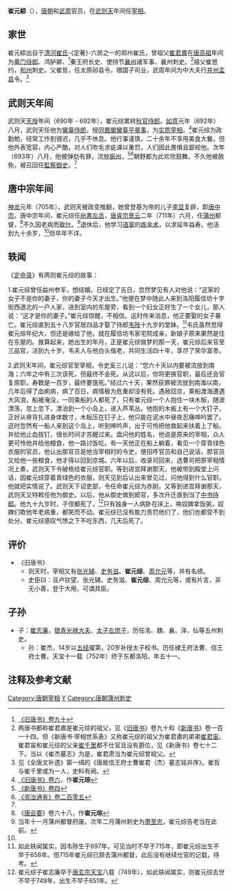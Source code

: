 {{Infobox Biography
| subject_name   = 崔元綜
| image_name     = 
| image_size     = 
| image_caption  =
| date_of_birth  = 7世纪
| place_of_birth = [[唐朝|唐朝]]
| date_of_death  = 8世纪
| place_of_death = [[唐朝|唐朝]]
| occupation     = [[唐朝|唐朝]]和[[武周|武周]]官员
}}

'''崔元綜'''（{{bd|7世纪||8世纪|catIdx=C}}），[[唐朝|唐朝]]和[[武周|武周]]官员，在[[武则天|武则天]]年间任[[宰相|宰相]]。

== 家世 ==
崔元綜出自于[[清河崔氏|清河崔氏]]-{定著}-六房之一的郑州崔氏，曾祖父[[崔君肅|崔君肅]]在[[唐高祖|唐高祖]]年间为[[黄门侍郎|黄门侍郎]]、鸿胪卿、<ref name=BT90>[[:s:旧唐书/卷90|《旧唐书》卷九十]]</ref>秦王府长史、使持节[[襄州_(西魏)|襄州]]诸军事、襄州刺史。<ref>两唐书都称崔君肅是崔元综的祖父，见《[[旧唐书|旧唐书]]》卷九十和《[[新唐书|新唐书]]》卷一百一十四。但《新唐书·宰相世系表》又称崔元综的祖父为崔君肅的弟弟[[崔君宙|崔君宙]]。崔君宙和崔元综的父亲[[崔千里|崔千里]]都不仕官且没有爵位，见《新唐书》卷七十二下。当以《崔杰墓志》为是，崔君肃当为崔元综曾祖父。</ref>祖父崔思约，[[和州_(北齐)|和州]]刺史。父崔哲，任太原祁县令，赠国子司业，武周年间为中大夫行[[并州_(太原)|并州]][[盂县|盂县]]令。<ref>见《全唐文补遗》第一缉的《唐故信王府士曹崔君（杰）墓志铭并序》。崔哲与崔千里或为一人，史料有阙。</ref>

== 武则天年间 ==
武则天[[天授_(武周)|天授]]年间（690年 - 692年），崔元综累转[[秋官侍郎|秋官侍郎]]。[[如意|如意]]元年（692年）八月，武则天任他为[[鸞臺侍郎|鸞臺侍郎]]，授[[同鳳閣鸞臺平章事|同鳳閣鸞臺平章事]]，为[[实质宰相|实质宰相]]。<ref>[[:s:旧唐书/卷6|《旧唐书》卷六]]，作'''崔元琮'''</ref>崔元综为政勤勉，经常工作到很迟，几乎不休息。他行事谨慎，二十余年不享用美食大餐。但他外表宽容，内心严酷，对人们吹毛求疵课以重罚，人们因此畏惧且鄙视他。次年（693年）八月，他被弹劾有罪，流放[[振州|振州]]，<ref>[[:s:新唐书/卷4|《新唐书》卷四]]</ref><ref>[[:s:资治通鉴/卷205|《资治通鉴》卷二百零五]]</ref>朝野都为此欢欣鼓舞。不久他被赦免，被召回任[[監察御史|監察御史]]。<ref name=BT90/>

== 唐中宗年间 ==
[[神龙_(年号)|神龙]]元年（705年），武则天被政变推翻，她曾登基为帝的儿子[[李显|李显]]复辟，即[[唐中宗|唐中宗]]。唐中宗年间，崔元综任[[尚書左丞|尚書左丞]]，[[唐睿宗|唐睿宗]][[景云|景云]]二年（711年）六月，任[[蒲州_(北周)|蒲州]]都督，<ref>《[[唐会要|唐会要]]》卷六十八，作'''崔元琮'''</ref>不久因老病而[[致仕|致仕]]。<ref>当年十一月蒲州都督府废。次年二月蒲州刺史为[[萧至忠|萧至忠]]，崔元综告老当在此前。</ref>退休后，他学习[[道家|道家]]的[[炼金术|炼金术]]，以求延年益寿。他活到九十余岁，<ref name=BT90/>但卒年不详。

== 轶闻 ==
《[[定命录|定命录]]》有两则崔元综的故事：

1.崔元综曾任益州参军，想结婚，已经定了吉日，忽然梦见有人对他说：“这家的女子不是你的妻子，你的妻子今天才出生。”他便在梦中随此人来到洛阳履信坊十字街西道北的一户人家，进到室内的东屋旁，看到一个妇女正好生了一个女儿，那人说：“这才是你的妻子。”崔元综惊醒，不相信。这时传来消息，他正要娶的女子暴亡。崔元综直到五十八岁官居四品才娶了侍郎[[韦陟|韦陟]]十九岁的堂妹。<ref>如此轶闻属实，因韦陟生于697年，可见当时不早于715年，即崔元综出生不早于658年。但715年崔元综已辞去蒲州都督，此后没有继续仕官的记载，待考。</ref>韦氏虽然觉得崔元综年纪大，但还是嫁给了他，就在履信坊韦家宅院成亲，新娘子原来果然是住在东屋的。推算起来，她出生的年月，正是崔元综做梦的那一天，崔元综后来官至三品官，活到九十岁。韦夫人与他白头偕老，共同生活四十年，享尽了荣华富贵。

2.武则天年间，崔元综官至宰相，令史奚三儿说：“您六十天以内要被流放到南海；六年之中有三次该死，但最终不会死。从这以后，你将更换官职，最后还会官复原职，寿数是一百岁，最终要饿死。”经过六十天，果然获罪被流放到南海以南，几年后得了血痢病，病了百日，病情极为危重却没有死。遇赦回京，乘船渡海遭遇大风浪，船被淹没，一同乘船的人都死了，只有崔元综一个人抱住一块木板，随波漂荡，忽上忽下，漂泊到一个小岛上，进入芦苇丛。他抱的木板上有一个大钉子，正好从脊背扎进身体数寸，木板压在钉子上，他只能在泥水中昼夜忍痛呻吟罢了。这时忽然有一船人来到这个岛上，听到呻吟声，出于可怜把他救起来扶着上了船，并给他止血拔钉，很长时间才苏醒过来。盘问他的姓名，他说是原来的宰相，众人更可怜他并给他粮食，他一路讨饭吃。有一天他正在船上躺着，看见一个穿青绿色衣服的官员，他认出那官员是他当宰相时的令史，便招呼官员和自己说话，那官员又给他一些粮食，他才得以回到京城。六年以后，收录司回来，选曹司把原宰相情况上奏，武则天下令破格给崔元综官职。等到进宫拜谢那天，他被带到殿堂上问话，因崔元综穿着青绿色的衣服，则天见到后认出来曾见过，问他得到什么官职，他就把实情说了。武则天下诏吏部，令任命崔元综为赤尉。又等到进宫拜谢那天，武则天又特敕任他为御史。以后，他从御史做到郎官，多次升迁直到当了[[中书侍郎|中书侍郎]]。他九十九岁时，子侄都死了，<ref>崔元综子崔志廉卒于[[唐玄宗|唐玄宗]][[天宝_(唐朝)|天宝]]八载（749年），如此轶闻属实，则崔元综去世不早于749年，出生不早于651年。</ref>只有独身一人病卧在床上，唤奴婢拿饭粥，奴婢们欺他年老病重，都笑而不动。崔元综已没有能力责罚他们了，他们也都受不到处分。崔元综感叹气愤之下不吃东西，几天后死了。

== 评价 ==
*《旧唐书》
**则天时，宰相又有[[张光辅|张光辅]]、[[史务滋|史务滋]]、'''崔元综'''、[[周允元|周允元]]等，并有名绩。
**史臣曰：豆卢钦望、张光辅、史务滋、'''崔元综'''、周允元等，或有片言，非无小善，登于大用，可谓具臣。

== 子孙 ==
*子：[[崔志廉|崔志廉]]，[[银青光禄大夫|银青光禄大夫]]、[[太子左庶子|太子左庶子]]，历任洺、魏、襄、泽、仙等五州刺史。
**孙：崔杰，14岁以[[五经|五经]]擢第，20岁补授太子校书。历任棣王府法曹、信王府士曹。天宝十一载（752年）终于东都洛阳，年五十一。

== 注释及参考文献 ==
{{reflist}}

{{DEFAULTSORT:C}}
[[Category:唐朝宰相|Category:唐朝宰相]]
[[Category:清河崔氏|Y]]
[[Category:唐朝蒲州刺史|Category:唐朝蒲州刺史]]